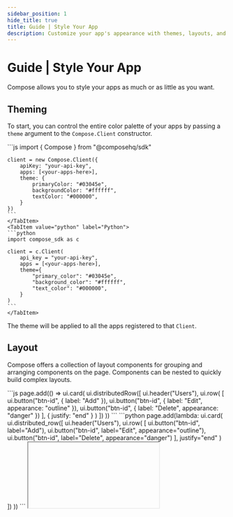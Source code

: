 ```yaml
---
sidebar_position: 1
hide_title: true
title: Guide | Style Your App
description: Customize your app's appearance with themes, layouts, and styles.
---
```




# Guide | Style Your App

Compose allows you to style your apps as much or as little as you want.

## Theming

To start, you can control the entire color palette of your apps by passing a `theme` argument to the `Compose.Client` constructor.

<Tabs groupId="sdkLanguage">
    <TabItem value="node" label="TypeScript / JavaScript">
    ```js
    import { Compose } from "@composehq/sdk"

    client = new Compose.Client({
        apiKey: "your-api-key",
        apps: [<your-apps-here>],
        theme: {
            primaryColor: "#03045e",
            backgroundColor: "#ffffff",
            textColor: "#000000",
        }
    })
    ```
    </TabItem>
    <TabItem value="python" label="Python">
    ```python
    import compose_sdk as c

    client = c.Client(
        api_key = "your-api-key",
        apps = [<your-apps-here>],
        theme={
            "primary_color": "#03045e",
            "background_color": "#ffffff",
            "text_color": "#000000",
        }
    )
    ```
    </TabItem>
</Tabs>

The theme will be applied to all the apps registered to that `Client`.

## Layout

Compose offers a collection of layout components for grouping and arranging components on the page. Components can be nested to quickly build complex layouts.

<Tabs groupId="sdkLanguage">
    <TabItem value="node" label="TypeScript / JavaScript">
        ```js
        page.add(() => ui.card(
            ui.distributedRow([
                ui.header("Users"),
                ui.row(
                    [
                        ui.button("btn-id", { label: "Add" }),
                        ui.button("btn-id", { label: "Edit", appearance: "outline" }),
                        ui.button("btn-id", { label: "Delete", appearance: "danger" })
                    ],
                    { justify: "end" }
                )
            ])
        ))
        ```
    </TabItem>
    <TabItem value="python" label="Python">
        ```python
        page.add(lambda: ui.card(
            ui.distributed_row([
                ui.header("Users"),
                ui.row(
                    [
                        ui.button("btn-id", label="Add"),
                        ui.button("btn-id", label="Edit", appearance="outline"),
                        ui.button("btn-id", label="Delete", appearance="danger")
                    ],
                    justify="end"
                )
            ])
        ))
        ```
    </TabItem>
</Tabs>

<IFrame type="guides-styling-layout" heightPx={150} />

Internally, layout components use a familiar flexbox model for arranging child components and expose positioning parameters to let you fine-tune the layout. You can find out more in the [API reference](/components/layout/stack#api-reference).

<Tabs groupId="sdkLanguage">
    <TabItem value="node" label="TypeScript / JavaScript">
        ```js
        page.add(() => ui.row(ui.text("I am centered"), { justify: "center" }))
        page.add(() => ui.stack(
            [
                ui.text("I am on the right"),
                ui.text("I am also on the right")
            ],
            { align: "end" }
        ))
        ```
    </TabItem>
    <TabItem value="python" label="Python">
        ```python
        page.add(lambda: ui.row(ui.text("I am centered"), justify="center"))
        page.add(lambda: ui.stack(
            [
                ui.text("I am on the right"),
                ui.text("I am also on the right")
            ],
            align="end"
        ))
        ```
    </TabItem>
</Tabs>

<IFrame type="guides-styling-positioning" heightPx={200} />

## App defaults

You can edit a variety of the page level defaults such as the content width, spacing between components, and more.

See [page config](/page-actions/set-config) for more information.

## Styles

If needed, every Compose component can be granularly edited using the `style` property, which allows you to directly style components using CSS.

<Tabs groupId="sdkLanguage">
    <TabItem value="node" label="TypeScript / JavaScript">
    ```js
    import { Page, UI } from "@composehq/sdk"

    async function handler({ page, ui }: { page: Page, ui: UI }) {
        page.add(() => 
            ui.textInput("email", { style: { "width": "20rem", "fontSize": "24px" } })
        )
    }
    ```
    </TabItem>
    <TabItem value="python" label="Python">
    ```python
    import compose_sdk as c

    def handler(page: c.Page, ui: c.UI):
        page.add(lambda: ui.text_input("email", style={"width": "20rem", "fontSize": "24px"}))
    ```
    </TabItem>
</Tabs>

Full list of styles:

```js
{
    // size
    width: string;
    height: string;
    minWidth: string;
    maxWidth: string;
    minHeight: string;
    maxHeight: string;

    // margin
    margin: string;
    marginTop: string;
    marginBottom: string;
    marginLeft: string;
    marginRight: string;

    // padding
    padding: string;
    paddingTop: string;
    paddingBottom: string;
    paddingLeft: string;
    paddingRight: string;

    // overflow
    overflow: "visible" | "hidden" | "scroll" | "auto" | "clip";
    overflowX: "visible" | "hidden" | "scroll" | "auto" | "clip";
    overflowY: "visible" | "hidden" | "scroll" | "auto" | "clip";

    // color
    color: string;
    backgroundColor: string;

    // borderRadius
    borderRadius: string;
    borderTopLeftRadius: string;
    borderTopRightRadius: string;
    borderBottomLeftRadius: string;
    borderBottomRightRadius: string;

    // border
    border: string;
    borderTop: string;
    borderBottom: string;
    borderLeft: string;
    borderRight: string;

    // text align
    textAlign: "left" | "right" | "center" | "justify" | "start" | "end";

    // font
    fontSize: string;
    fontWeight: string;

    // gap
    gap: string;

    // display
    display: string;

    // position
    position: "static" | "relative" | "absolute" | "fixed" | "sticky";
    top: string;
    right: string;
    bottom: string;
    left: string;
    zIndex: number;

    // flex
    flex: string;
    flexGrow: number;
    flexShrink: number;
    flexBasis: string;
    flexDirection: "row" | "row-reverse" | "column" | "column-reverse";
    flexWrap: "nowrap" | "wrap" | "wrap-reverse";
    justifyContent:
      | "flex-start"
      | "flex-end"
      | "center"
      | "space-between"
      | "space-around"
      | "space-evenly";
    alignItems: "stretch" | "flex-start" | "flex-end" | "center" | "baseline";
    alignSelf:
      | "auto"
      | "flex-start"
      | "flex-end"
      | "center"
      | "baseline"
      | "stretch";
    alignContent:
      | "flex-start"
      | "flex-end"
      | "center"
      | "space-between"
      | "space-around"
      | "stretch";
    order: number;

    // grid
    gridTemplateColumns: string;
    gridTemplateRows: string;
    gridTemplateAreas: string;
    gridAutoColumns: string;
    gridAutoRows: string;
    gridAutoFlow: "row" | "column" | "dense" | "row dense" | "column dense";
    gridColumn: string;
    gridRow: string;
    gridArea: string;
    columnGap: string;
    rowGap: string;

    // transform
    transform: string;
    transformOrigin: string;

    // transition
    transition: string;

    // opacity
    opacity: number;

    // cursor
    cursor: string;

    // box-shadow
    boxShadow: string;

    // outline
    outline: string;
    outlineOffset: string;

    // visibility
    visibility: "visible" | "hidden" | "collapse";

    // white-space
    whiteSpace:
      | "normal"
      | "nowrap"
      | "pre"
      | "pre-wrap"
      | "pre-line"
      | "break-spaces";

    // word-break
    wordBreak: "normal" | "break-all" | "keep-all" | "break-word";

    // text-overflow
    textOverflow: "clip" | "ellipsis";

    // line-height
    lineHeight: string;

    // letter-spacing
    letterSpacing: string;

    // text-decoration
    textDecoration: string;

    // text-transform
    textTransform: "none" | "capitalize" | "uppercase" | "lowercase";

    // vertical-align
    verticalAlign: string;

    // list-style
    listStyle: string;

    // background
    backgroundImage: string;
    backgroundSize: string;
    backgroundPosition: string;
    backgroundRepeat: string;
    backgroundAttachment: string;

    // filter
    filter: string;

    // backdrop-filter
    backdropFilter: string;

    // resize
    resize: "none" | "both" | "horizontal" | "vertical";

    // user-select
    userSelect: "none" | "auto" | "text" | "contain" | "all";

    // pointer-events
    pointerEvents: "auto" | "none";

    // content
    content: string;
}
```
